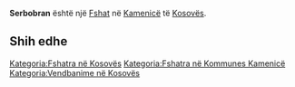 {{Fshat në Kosovës
 | Emri                = Serbobran
| sqi_D_name = Serbobran
| sqi_D_FULL_NAME_RO = Serbobran
| sqi_D_FULL_NAME_ND_RO = Serbobran
| sqi_D_SORT_NAME_RG = SERBOBRAN
| sqi_D_FULL_NAME_RG = Serbobran
| sqi_D_FULL_NAME_ND_RG = Serbobran
| sqi_V_name = Arbënesh
| sqi_V_FULL_NAME_RO = Arbënesh Arbëneshi
| sqi_V_FULL_NAME_ND_RO = Arbenesh Arbeneshi
| sqi_V_SORT_NAME_RG = ARBENESH ARBENESHI
| sqi_V_FULL_NAME_RG = Arbënesh Arbëneshi
| sqi_V_FULL_NAME_ND_RG = Arbenesh Arbeneshi
| srp_N_name = Srbobran
| srp_N_FULL_NAME_RO = Srbobran
| srp_N_FULL_NAME_ND_RO = Srbobran
| srp_N_SORT_NAME_RG = SRBOBRAN
| srp_N_FULL_NAME_RG = Srbobran
| srp_N_FULL_NAME_ND_RG = Srbobran
| srp_NS_name = Србобран
| srp_NS_FULL_NAME_RO = Србобран
| srp_NS_FULL_NAME_ND_RO = Србобран
| srp_NS_SORT_NAME_RG = СРБОБРАН
| srp_NS_FULL_NAME_RG = Србобран
| srp_NS_FULL_NAME_ND_RG = Србобран
| std_V_name = Serbobrani
| std_V_FULL_NAME_RO = Serbobrani
| std_V_FULL_NAME_ND_RO = Serbobrani
| std_V_SORT_NAME_RG = SERBOBRANI
| std_V_FULL_NAME_RG = Serbobrani
| std_V_FULL_NAME_ND_RG = Serbobrani

 | Emri (Rasa dhanore) = 
 | Figura              = 
 | Shteti              = Kosovo
 | Komuna              = Kamenicë
 | Kodi postar         = 
 | Sipërfaqja          = 

 | Popullsia           = 

 | Regj. i popullsisë  = 
 | Dend. e popullsisë  = 
 | Faqja zyrtare       = 
 <!--- Koordinatat ----> 
 | Gjerësia            = 42.7275
 | Gjatësia            = 20.484722
 | Lartësia            = 
}}
'''Serbobran''' është një [[Fshat]] në [[Kamenicë]] të [[Kosovës]].

<!-- == Gjeografia == -->
<!-- == Historia == -->
<!-- == Demografia == -->
== Shih edhe ==
{{Komuna Kamenicë}}
{{Kosovo-Administrata-Cung}}

[[Kategoria:Fshatra në Kosovës]]
[[Kategoria:Fshatra në Kommunes Kamenicë]]
[[Kategoria:Vendbanime në Kosovës]]